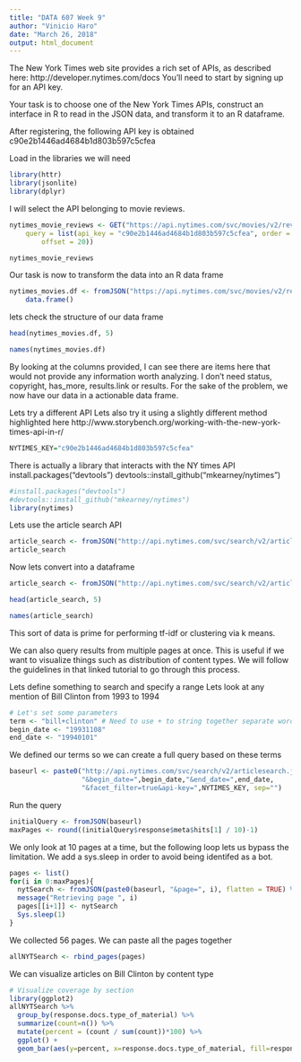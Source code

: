```yaml
---
title: "DATA 607 Week 9"
author: "Vinicio Haro"
date: "March 26, 2018"
output: html_document
---
```


The New York Times web site provides a rich set of APIs, as described here: http://developer.nytimes.com/docs
You'll need to start by signing up for an API key.

Your task is to choose one of the New York Times APIs, construct an interface in R to read in the JSON data, and transform it to an R dataframe.

After registering, the following API key is obtained c90e2b1446ad4684b1d803b597c5cfea

Load in the libraries we will need 
```r
library(httr)
library(jsonlite)
library(dplyr)
```


I will select the API belonging to movie reviews. 
```r
nytimes_movie_reviews <- GET("https://api.nytimes.com/svc/movies/v2/reviews/all.json", 
    query = list(api_key = "c90e2b1446ad4684b1d803b597c5cfea", order = "by-title", 
        offset = 20))

nytimes_movie_reviews
```

Our task is now to transform the data into an R data frame 
```r
nytimes_movies.df <- fromJSON("https://api.nytimes.com/svc/movies/v2/reviews/all.json?api_key=c90e2b1446ad4684b1d803b597c5cfea") %>% 
    data.frame()

```

lets check the structure of our data frame 
```r
head(nytimes_movies.df, 5)
```
```r
names(nytimes_movies.df)
```

By looking at the columns provided, I can see there are items here that would not provide any information worth analyzing. I don't need status, copyright, has_more, results.link or results. For the sake of the problem, we now have our data in a actionable data frame. 

Lets try a different API
Lets also try it using a slightly different method highlighted here
http://www.storybench.org/working-with-the-new-york-times-api-in-r/
```r
NYTIMES_KEY="c90e2b1446ad4684b1d803b597c5cfea"
```

There is actually a library that interacts with the NY times API
install.packages("devtools")
devtools::install_github("mkearney/nytimes")
```r
#install.packages("devtools")
#devtools::install_github("mkearney/nytimes")
library(nytimes)
```

Lets use the article search API
```r
article_search <- fromJSON("http://api.nytimes.com/svc/search/v2/articlesearch.json?q=mueller&api-key=c90e2b1446ad4684b1d803b597c5cfea")
article_search
```

Now lets convert into a dataframe
```r
article_search <- fromJSON("http://api.nytimes.com/svc/search/v2/articlesearch.json?q=mueller&api-key=c90e2b1446ad4684b1d803b597c5cfea", flatten = TRUE) %>% data.frame()
```

```r
head(article_search, 5)
```

```r
names(article_search)
```

This sort of data is prime for performing tf-idf or clustering via k means. 

We can also query results from multiple pages at once. This is useful if we want to visualize things such as distribution of content types. We will follow the guidelines in that linked tutorial to go through this process. 

Lets define something to search and specify a range 
Lets look at any mention of Bill Clinton from 1993 to 1994
```r
# Let's set some parameters
term <- "bill+clinton" # Need to use + to string together separate words
begin_date <- "19931108"
end_date <- "19940101"
```

We defined our terms so we can create a full query based on these terms
```r
baseurl <- paste0("http://api.nytimes.com/svc/search/v2/articlesearch.json?q=",term,
                  "&begin_date=",begin_date,"&end_date=",end_date,
                  "&facet_filter=true&api-key=",NYTIMES_KEY, sep="")
```

Run the query 
```r
initialQuery <- fromJSON(baseurl)
maxPages <- round((initialQuery$response$meta$hits[1] / 10)-1) 
```

We only look at 10 pages at a time, but the following loop lets us bypass the limitation. We add a sys.sleep in order to avoid being identifed as a bot. 
```r
pages <- list()
for(i in 0:maxPages){
  nytSearch <- fromJSON(paste0(baseurl, "&page=", i), flatten = TRUE) %>% data.frame() 
  message("Retrieving page ", i)
  pages[[i+1]] <- nytSearch 
  Sys.sleep(1) 
}
```

We collected 56 pages. We can paste all the pages together 
```r
allNYTSearch <- rbind_pages(pages)
```

We can visualize articles on Bill Clinton by content type 
```r
# Visualize coverage by section
library(ggplot2)
allNYTSearch %>% 
  group_by(response.docs.type_of_material) %>%
  summarize(count=n()) %>%
  mutate(percent = (count / sum(count))*100) %>%
  ggplot() +
  geom_bar(aes(y=percent, x=response.docs.type_of_material, fill=response.docs.type_of_material), stat = "identity") + coord_flip()
```

